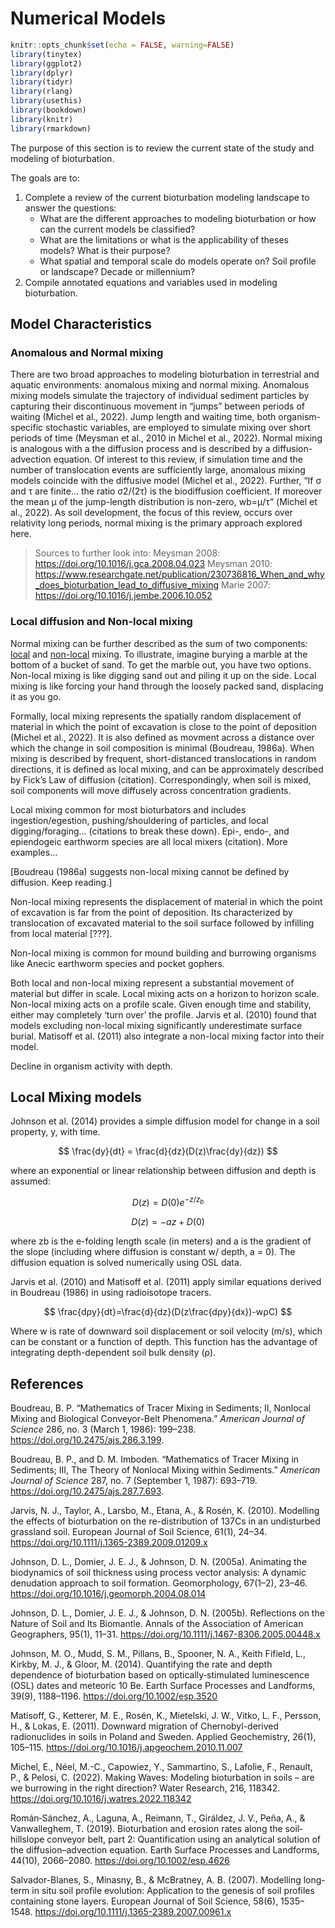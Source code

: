 # Numerical Models

```r
knitr::opts_chunk$set(echo = FALSE, warning=FALSE)
library(tinytex)
library(ggplot2)
library(dplyr)
library(tidyr)
library(rlang)
library(usethis)
library(bookdown)
library(knitr)
library(rmarkdown)
```

The purpose of this section is to review the current state of the study and modeling of bioturbation.

The goals are to:

1.  Complete a review of the current bioturbation modeling landscape to answer the questions:
    -   What are the different approaches to modeling bioturbation or how can the current models be classified?
    -   What are the limitations or what is the applicability of theses models? What is their purpose?
    -   What spatial and temporal scale do models operate on? Soil profile or landscape? Decade or millennium?
2.  Compile annotated equations and variables used in modeling bioturbation.

## Model Characteristics

### Anomalous and Normal mixing

There are two broad approaches to modeling bioturbation in terrestrial and aquatic environments: anomalous mixing and normal mixing. Anomalous mixing models simulate the trajectory of individual sediment particles by capturing their discontinuous movement in "jumps" between periods of waiting (Michel et al., 2022). Jump length and waiting time, both organism-specific stochastic variables, are employed to simulate mixing over short periods of time (Meysman et al., 2010 in Michel et al., 2022). Normal mixing is analogous with a the diffusion process and is described by a diffusion-advection equation. Of interest to this review, if simulation time and the number of translocation events are sufficiently large, anomalous mixing models coincide with the diffusive model (Michel et al., 2022). Further, "If σ and τ are finite... the ratio σ2/(2τ) is the biodiffusion coefficient. If moreover the mean μ of the jump-length distribution is non-zero, wb=μ/τ" (Michel et al., 2022). As soil development, the focus of this review, occurs over relativity long periods, normal mixing is the primary approach explored here.

> Sources to further look into: Meysman 2008: <https://doi.org/10.1016/j.gca.2008.04.023> Meysman 2010: <https://www.researchgate.net/publication/230736816_When_and_why_does_bioturbation_lead_to_diffusive_mixing> Marie 2007: <https://doi.org/10.1016/j.jembe.2006.10.052>

### Local diffusion and Non-local mixing

Normal mixing can be further described as the sum of two components: [local]{.underline} and [non-local]{.underline} mixing. To illustrate, imagine burying a marble at the bottom of a bucket of sand. To get the marble out, you have two options. Non-local mixing is like digging sand out and piling it up on the side. Local mixing is like forcing your hand through the loosely packed sand, displacing it as you go.

Formally, local mixing represents the spatially random displacement of material in which the point of excavation is close to the point of deposition (Michel et al., 2022). It is also defined as movment across a distance over which the change in soil composition is minimal (Boudreau, 1986a). When mixing is described by frequent, short-distanced translocations in random directions, it is defined as local mixing, and can be approximately described by Fick's Law of diffusion (citation). Correspondingly, when soil is mixed, soil components will move diffusely across concentration gradients.

Local mixing common for most bioturbators and includes ingestion/egestion, pushing/shouldering of particles, and local digging/foraging... (citations to break these down). Epi-, endo-, and epiendogeic earthworm species are all local mixers (citation). More examples...

[Boudreau (1986a) suggests non-local mixing cannot be defined by diffusion. Keep reading.]

Non-local mixing represents the displacement of material in which the point of excavation is far from the point of deposition. Its characterized by translocation of excavated material to the soil surface followed by infilling from local material [???].

Non-local mixing is common for mound building and burrowing organisms like Anecic earthworm species and pocket gophers.

Both local and non-local mixing represent a substantial movement of material but differ in scale. Local mixing acts on a horizon to horizon scale. Non-local mixing acts on a profile scale. Given enough time and stability, either may completely 'turn over' the profile. Jarvis et al. (2010) found that models excluding non-local mixing significantly underestimate surface burial. Matisoff et al. (2011) also integrate a non-local mixing factor into their model.

Decline in organism activity with depth.

## Local Mixing models

Johnson et al. (2014) provides a simple diffusion model for change in a soil property, y, with time.

$$
\frac{dy}{dt} = \frac{d}{dz}(D(z)\frac{dy}{dz})
$$

where an exponential or linear relationship between diffusion and depth is assumed:

$$
D(z) = D(0)e^{-z/z_{b}}
$$

$$
D(z)=-az+D(0)
$$

where zb is the e-folding length scale (in meters) and a is the gradient of the slope (including where diffusion is constant w/ depth, a = 0). The diffusion equation is solved numerically using OSL data.

Jarvis et al. (2010) and Matisoff et al. (2011) apply similar equations derived in Boudreau (1986) in using radioisotope tracers.

$$
\frac{dρy}{dt}=\frac{d}{dz}(D(z\frac{dρy}{dx})-wρC)
$$

Where w is rate of downward soil displacement or soil velocity (m/s), which can be constant or a function of depth. This function has the advantage of integrating depth-dependent soil bulk density (ρ).

## References

Boudreau, B. P. “Mathematics of Tracer Mixing in Sediments; II, Nonlocal Mixing and Biological Conveyor-Belt Phenomena.” *American Journal of Science* 286, no. 3 (March 1, 1986): 199–238. <https://doi.org/10.2475/ajs.286.3.199>.

Boudreau, B. P., and D. M. Imboden. “Mathematics of Tracer Mixing in Sediments; III, The Theory of Nonlocal Mixing within Sediments.” *American Journal of Science* 287, no. 7 (September 1, 1987): 693–719. <https://doi.org/10.2475/ajs.287.7.693>.

Jarvis, N. J., Taylor, A., Larsbo, M., Etana, A., & Rosén, K. (2010). Modelling the effects of bioturbation on the re-distribution of 137Cs in an undisturbed grassland soil. European Journal of Soil Science, 61(1), 24–34. <https://doi.org/10.1111/j.1365-2389.2009.01209.x>

Johnson, D. L., Domier, J. E. J., & Johnson, D. N. (2005a). Animating the biodynamics of soil thickness using process vector analysis: A dynamic denudation approach to soil formation. Geomorphology, 67(1–2), 23–46. <https://doi.org/10.1016/j.geomorph.2004.08.014>

Johnson, D. L., Domier, J. E. J., & Johnson, D. N. (2005b). Reflections on the Nature of Soil and Its Biomantle. Annals of the Association of American Geographers, 95(1), 11–31. <https://doi.org/10.1111/j.1467-8306.2005.00448.x>

Johnson, M. O., Mudd, S. M., Pillans, B., Spooner, N. A., Keith Fifield, L., Kirkby, M. J., & Gloor, M. (2014). Quantifying the rate and depth dependence of bioturbation based on optically‐stimulated luminescence (OSL) dates and meteoric 10 Be. Earth Surface Processes and Landforms, 39(9), 1188–1196. <https://doi.org/10.1002/esp.3520>

Matisoff, G., Ketterer, M. E., Rosén, K., Mietelski, J. W., Vitko, L. F., Persson, H., & Lokas, E. (2011). Downward migration of Chernobyl-derived radionuclides in soils in Poland and Sweden. Applied Geochemistry, 26(1), 105–115. <https://doi.org/10.1016/j.apgeochem.2010.11.007>

Michel, E., Néel, M.-C., Capowiez, Y., Sammartino, S., Lafolie, F., Renault, P., & Pelosi, C. (2022). Making Waves: Modeling bioturbation in soils – are we burrowing in the right direction? Water Research, 216, 118342. <https://doi.org/10.1016/j.watres.2022.118342>

Román‐Sánchez, A., Laguna, A., Reimann, T., Giráldez, J. V., Peña, A., & Vanwalleghem, T. (2019). Bioturbation and erosion rates along the soil‐hillslope conveyor belt, part 2: Quantification using an analytical solution of the diffusion–advection equation. Earth Surface Processes and Landforms, 44(10), 2066–2080. <https://doi.org/10.1002/esp.4626>

Salvador-Blanes, S., Minasny, B., & McBratney, A. B. (2007). Modelling long-term in situ soil profile evolution: Application to the genesis of soil profiles containing stone layers. European Journal of Soil Science, 58(6), 1535–1548. <https://doi.org/10.1111/j.1365-2389.2007.00961.x>
